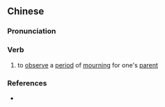 {{also|居丧}}
==Chinese==
{{zh-forms|s=居丧}}

===Pronunciation===
{{zh-pron
|m=jūsāng
|mn=ki-song/ku-song
|cat=v
}}

===Verb===
{{zh-verb}}

# {{lb|zh|archaic}} to [[observe]] a [[period]] of [[mourning]] for one's [[parent]]

===References===
* {{cite-web
|url=http://www.chinese-tools.com/tools/chinese-dictionary.html?dico=%E5%B1%85%E4%B8%A7
|title=居喪
|work=Chinese-Tools.com
|language=Mandarin
|accessdate=2008-01-05}}